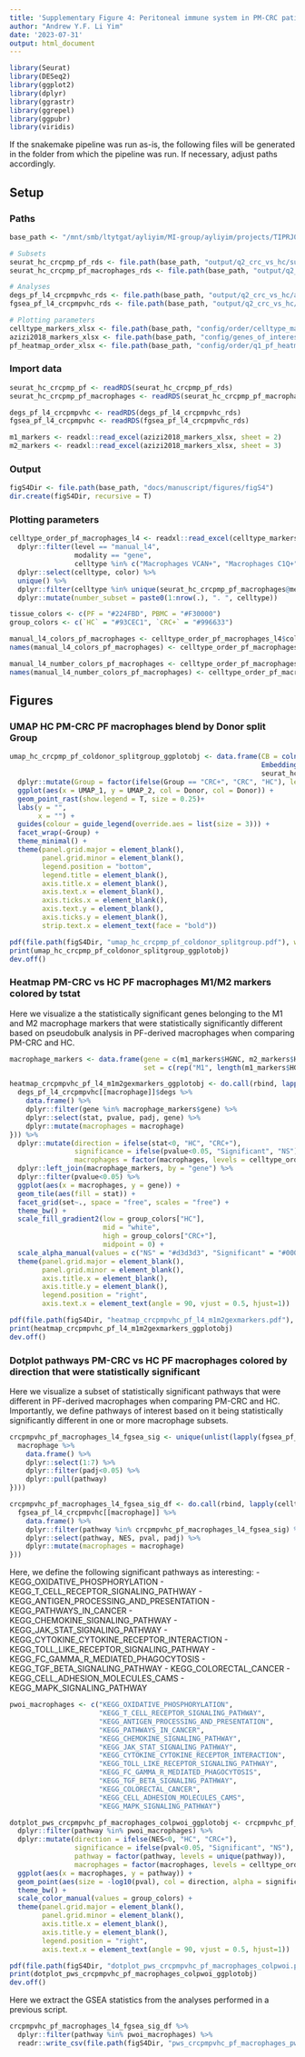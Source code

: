 ```yaml
---
title: 'Supplementary Figure 4: Peritoneal immune system in PM-CRC patients'
author: "Andrew Y.F. Li Yim"
date: '2023-07-31'
output: html_document
---
```


```r
library(Seurat)
library(DESeq2)
library(ggplot2)
library(dplyr)
library(ggrastr)
library(ggrepel)
library(ggpubr)
library(viridis)
```

If the snakemake pipeline was run as-is, the following files will be generated in the folder from which the pipeline was run. If necessary, adjust paths accordingly.

## Setup

### Paths

```r
base_path <- "/mnt/smb/ltytgat/ayliyim/MI-group/ayliyim/projects/TIPRJ0000015_MAPS/maps_crc"

# Subsets
seurat_hc_crcpmp_pf_rds <- file.path(base_path, "output/q2_crc_vs_hc/subsets/hc_crcpmp_pf_SeuratObject.Rds")
seurat_hc_crcpmp_pf_macrophages_rds <- file.path(base_path, "output/q2_crc_vs_hc/subsets/hc_crcpmp_pf_macrophages_SeuratObject.Rds")

# Analyses
degs_pf_l4_crcpmpvhc_rds <- file.path(base_path, "output/q2_crc_vs_hc/analyses/degs_crcvhc_PF_manual_l4_list.Rds")
fgsea_pf_l4_crcpmpvhc_rds <- file.path(base_path, "output/q2_crc_vs_hc/analyses/fgsea_crcvhc_PF_manual_l4_list.Rds")

# Plotting parameters
celltype_markers_xlsx <- file.path(base_path, "config/order/celltype_markers.xlsx")
azizi2018_markers_xlsx <- file.path(base_path, "config/genes_of_interest/m1_m2_azizi2018.xlsx")
pf_heatmap_order_xlsx <- file.path(base_path, "config/order/q1_pf_heatmap_order.xlsx")
```

### Import data

```r
seurat_hc_crcpmp_pf <- readRDS(seurat_hc_crcpmp_pf_rds)
seurat_hc_crcpmp_pf_macrophages <- readRDS(seurat_hc_crcpmp_pf_macrophages_rds)
```

```r
degs_pf_l4_crcpmpvhc <- readRDS(degs_pf_l4_crcpmpvhc_rds)
fgsea_pf_l4_crcpmpvhc <- readRDS(fgsea_pf_l4_crcpmpvhc_rds)
```

```r
m1_markers <- readxl::read_excel(azizi2018_markers_xlsx, sheet = 2)
m2_markers <- readxl::read_excel(azizi2018_markers_xlsx, sheet = 3)
```

### Output

```r
figS4Dir <- file.path(base_path, "docs/manuscript/figures/figS4")
dir.create(figS4Dir, recursive = T)
```

### Plotting parameters

```r
celltype_order_pf_macrophages_l4 <- readxl::read_excel(celltype_markers_xlsx, col_names = T) %>%
  dplyr::filter(level == "manual_l4",
                modality == "gene",
                celltype %in% c("Macrophages VCAN+", "Macrophages C1Q+", "Macrophages VCAN+C1Q+", "Macrophages SPP1+", "Macrophages SPP1+")) %>%
  dplyr::select(celltype, color) %>%
  unique() %>%
  dplyr::filter(celltype %in% unique(seurat_hc_crcpmp_pf_macrophages@meta.data[,"manual_l4"])) %>%
  dplyr::mutate(number_subset = paste0(1:nrow(.), ". ", celltype))
```

```r
tissue_colors <- c(PF = "#224FBD", PBMC = "#F30000")
group_colors <- c(`HC` = "#93CEC1", `CRC+` = "#996633")

manual_l4_colors_pf_macrophages <- celltype_order_pf_macrophages_l4$color
names(manual_l4_colors_pf_macrophages) <- celltype_order_pf_macrophages_l4$celltype

manual_l4_number_colors_pf_macrophages <- celltype_order_pf_macrophages_l4$color
names(manual_l4_number_colors_pf_macrophages) <- celltype_order_pf_macrophages_l4$number_subset
```

## Figures

### UMAP HC PM-CRC PF macrophages blend by Donor split Group

```r
umap_hc_crcpmp_pf_coldonor_splitgroup_ggplotobj <- data.frame(CB = colnames(seurat_hc_crcpmp_pf),
                                                              Embeddings(seurat_hc_crcpmp_pf[["umap"]]),
                                                              seurat_hc_crcpmp_pf@meta.data) %>%
  dplyr::mutate(Group = factor(ifelse(Group == "CRC+", "CRC", "HC"), levels = c("HC", "CRC"))) %>%
  ggplot(aes(x = UMAP_1, y = UMAP_2, col = Donor, col = Donor)) +
  geom_point_rast(show.legend = T, size = 0.25)+
  labs(y = "",
       x = "") +
  guides(colour = guide_legend(override.aes = list(size = 3))) +
  facet_wrap(~Group) +
  theme_minimal() +
  theme(panel.grid.major = element_blank(), 
        panel.grid.minor = element_blank(),
        legend.position = "bottom",
        legend.title = element_blank(),
        axis.title.x = element_blank(),
        axis.text.x = element_blank(),
        axis.ticks.x = element_blank(),
        axis.text.y = element_blank(),
        axis.ticks.y = element_blank(),
        strip.text.x = element_text(face = "bold"))

pdf(file.path(figS4Dir, "umap_hc_crcpmp_pf_coldonor_splitgroup.pdf"), width = 15, height=7.5)
print(umap_hc_crcpmp_pf_coldonor_splitgroup_ggplotobj)
dev.off()
```

### Heatmap PM-CRC vs HC PF macrophages M1/M2 markers colored by tstat

Here we visualize a the statistically significant genes belonging to the M1 and M2 macrophage markers that were statistically significantly different based on pseudobulk analysis in PF-derived macrophages when comparing PM-CRC and HC. 

```r
macrophage_markers <- data.frame(gene = c(m1_markers$HGNC, m2_markers$HGNC),
                                 set = c(rep("M1", length(m1_markers$HGNC)), rep("M2", length(m2_markers$HGNC))))

heatmap_crcpmpvhc_pf_l4_m1m2gexmarkers_ggplotobj <- do.call(rbind, lapply(celltype_order_pf_macrophages_l4$celltype, function(macrophage){
  degs_pf_l4_crcpmpvhc[[macrophage]]$degs %>%
    data.frame() %>%
    dplyr::filter(gene %in% macrophage_markers$gene) %>%
    dplyr::select(stat, pvalue, padj, gene) %>%
    dplyr::mutate(macrophages = macrophage)
})) %>%
  dplyr::mutate(direction = ifelse(stat<0, "HC", "CRC+"),
                significance = ifelse(pvalue<0.05, "Significant", "NS"),
                macrophages = factor(macrophages, levels = celltype_order_pf_macrophages_l4$celltype)) %>%
  dplyr::left_join(macrophage_markers, by = "gene") %>%
  dplyr::filter(pvalue<0.05) %>%
  ggplot(aes(x = macrophages, y = gene)) +
  geom_tile(aes(fill = stat)) +
  facet_grid(set~., space = "free", scales = "free") +
  theme_bw() +
  scale_fill_gradient2(low = group_colors["HC"],
                       mid = "white",
                       high = group_colors["CRC+"],
                       midpoint = 0) +
  scale_alpha_manual(values = c("NS" = "#d3d3d3", "Significant" = "#000000")) +
  theme(panel.grid.major = element_blank(), 
        panel.grid.minor = element_blank(),
        axis.title.x = element_blank(),
        axis.title.y = element_blank(),
        legend.position = "right",
        axis.text.x = element_text(angle = 90, vjust = 0.5, hjust=1))

pdf(file.path(figS4Dir, "heatmap_crcpmpvhc_pf_l4_m1m2gexmarkers.pdf"), width = 3.5, height = 9)
print(heatmap_crcpmpvhc_pf_l4_m1m2gexmarkers_ggplotobj)
dev.off()
```

### Dotplot pathways PM-CRC vs HC PF macrophages colored by direction that were statistically significant

Here we visualize a subset of statistically significant pathways that were different in PF-derived macrophages when comparing PM-CRC and HC. Importantly, we define pathways of interest based on it being statistically significantly different in one or more macrophage subsets. 

```r
crcpmpvhc_pf_macrophages_l4_fgsea_sig <- unique(unlist(lapply(fgsea_pf_l4_crcpmpvhc[celltype_order_pf_macrophages_l4$celltype], function(macrophage){
  macrophage %>%
    data.frame() %>%
    dplyr::select(1:7) %>%
    dplyr::filter(padj<0.05) %>%
    dplyr::pull(pathway)
})))

crcpmpvhc_pf_macrophages_l4_fgsea_sig_df <- do.call(rbind, lapply(celltype_order_pf_macrophages_l4$celltype, function(macrophage){
  fgsea_pf_l4_crcpmpvhc[[macrophage]] %>%
    data.frame() %>%
    dplyr::filter(pathway %in% crcpmpvhc_pf_macrophages_l4_fgsea_sig) %>%
    dplyr::select(pathway, NES, pval, padj) %>%
    dplyr::mutate(macrophages = macrophage)
}))
```

Here, we define the following significant pathways as interesting: 
- KEGG_OXIDATIVE_PHOSPHORYLATION
- KEGG_T_CELL_RECEPTOR_SIGNALING_PATHWAY
- KEGG_ANTIGEN_PROCESSING_AND_PRESENTATION
- KEGG_PATHWAYS_IN_CANCER
- KEGG_CHEMOKINE_SIGNALING_PATHWAY
- KEGG_JAK_STAT_SIGNALING_PATHWAY
- KEGG_CYTOKINE_CYTOKINE_RECEPTOR_INTERACTION
- KEGG_TOLL_LIKE_RECEPTOR_SIGNALING_PATHWAY
- KEGG_FC_GAMMA_R_MEDIATED_PHAGOCYTOSIS
- KEGG_TGF_BETA_SIGNALING_PATHWAY
- KEGG_COLORECTAL_CANCER
- KEGG_CELL_ADHESION_MOLECULES_CAMS
- KEGG_MAPK_SIGNALING_PATHWAY

```r
pwoi_macrophages <- c("KEGG_OXIDATIVE_PHOSPHORYLATION",
                      "KEGG_T_CELL_RECEPTOR_SIGNALING_PATHWAY",
                      "KEGG_ANTIGEN_PROCESSING_AND_PRESENTATION",
                      "KEGG_PATHWAYS_IN_CANCER",
                      "KEGG_CHEMOKINE_SIGNALING_PATHWAY",
                      "KEGG_JAK_STAT_SIGNALING_PATHWAY",
                      "KEGG_CYTOKINE_CYTOKINE_RECEPTOR_INTERACTION",
                      "KEGG_TOLL_LIKE_RECEPTOR_SIGNALING_PATHWAY",
                      "KEGG_FC_GAMMA_R_MEDIATED_PHAGOCYTOSIS",
                      "KEGG_TGF_BETA_SIGNALING_PATHWAY",
                      "KEGG_COLORECTAL_CANCER",
                      "KEGG_CELL_ADHESION_MOLECULES_CAMS",
                      "KEGG_MAPK_SIGNALING_PATHWAY")

dotplot_pws_crcpmpvhc_pf_macrophages_colpwoi_ggplotobj <- crcpmpvhc_pf_macrophages_l4_fgsea_sig_df %>%
  dplyr::filter(pathway %in% pwoi_macrophages) %>%
  dplyr::mutate(direction = ifelse(NES<0, "HC", "CRC+"),
                significance = ifelse(pval<0.05, "Significant", "NS"),
                pathway = factor(pathway, levels = unique(pathway)),
                macrophages = factor(macrophages, levels = celltype_order_pf_macrophages_l4$celltype)) %>%
  ggplot(aes(x = macrophages, y = pathway)) +
  geom_point(aes(size = -log10(pval), col = direction, alpha = significance)) +
  theme_bw() +
  scale_color_manual(values = group_colors) +
  theme(panel.grid.major = element_blank(), 
        panel.grid.minor = element_blank(),
        axis.title.x = element_blank(),
        axis.title.y = element_blank(),
        legend.position = "right",
        axis.text.x = element_text(angle = 90, vjust = 0.5, hjust=1))

pdf(file.path(figS4Dir, "dotplot_pws_crcpmpvhc_pf_macrophages_colpwoi.pdf"), width = 6.25, height = 5)
print(dotplot_pws_crcpmpvhc_pf_macrophages_colpwoi_ggplotobj)
dev.off()
```

Here we extract the GSEA statistics from the analyses performed in a previous script. 

```r
crcpmpvhc_pf_macrophages_l4_fgsea_sig_df %>%
  dplyr::filter(pathway %in% pwoi_macrophages) %>%
  readr::write_csv(file.path(figS4Dir, "pws_crcpmpvhc_pf_macrophages_pwoi.csv"))
```
